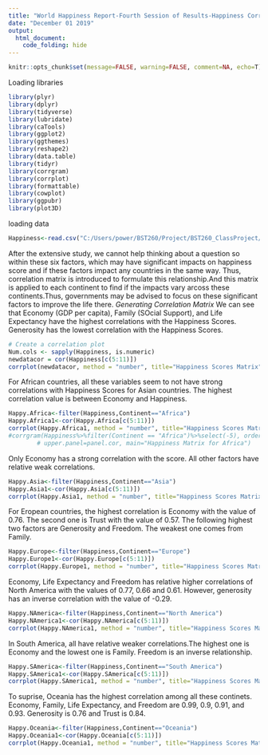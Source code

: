 ---
title: "World Happiness Report-Fourth Session of Results-Happiness Correlation Matrix"
date: "December 01 2019"
output: 
  html_document:
    code_folding: hide
---

```{r config, include=FALSE}
knitr::opts_chunk$set(message=FALSE, warning=FALSE, comment=NA, echo=T)
```

Loading libraries
```{r}
library(plyr)
library(dplyr)
library(tidyverse)
library(lubridate)
library(caTools)
library(ggplot2)
library(ggthemes)
library(reshape2)
library(data.table)
library(tidyr)
library(corrgram)       
library(corrplot)
library(formattable)
library(cowplot)
library(ggpubr)
library(plot3D)
```

loading data
```{r}
Happiness<-read.csv("C:/Users/power/BST260/Project/BST260_ClassProject/5years.csv",header=T)
```

After the extensive study, we cannot help thinking about a question so within these six factors, which may have significant impacts on happiness score and if these factors impact any countries in the same way. Thus, correlation matrix is introduced to formulate this relationship.And this matrix is applied to each continent to find if the impacts vary arcoss these continents.Thus, governments may be advised to focus on these significant factors to improve the life there.
*Generating Correlation Matrix*
We can see that Economy (GDP per capita), Family (SOcial Support), and Life Expectancy have the highest correlations with the Happiness Scores. Generosity has the lowest correlation with the Happiness Scores.
```{r}
# Create a correlation plot
Num.cols <- sapply(Happiness, is.numeric)
newdatacor = cor(Happiness[c(5:11)])
corrplot(newdatacor, method = "number", title="Happiness Scores Matrix", mar=c(0,0,1,0))
```

For African countries, all these variables seem to not have strong correlations with Happiness Scores for Asian countries. The highest correlation value is between Economy and Happiness.
```{r}
Happy.Africa<-filter(Happiness,Continent=="Africa")
Happy.Africa1<-cor(Happy.Africa[c(5:11)])
corrplot(Happy.Africa1, method = "number", title="Happiness Scores Matrix of Africa", mar=c(0,0,1,0))
#corrgram(Happiness%>%filter(Continent == "Africa")%>%select(-5), order=TRUE,
        # upper.panel=panel.cor, main="Happiness Matrix for Africa")
```

Only Economy has a strong correlation with the score. All other factors have relative weak correlations.
```{r}
Happy.Asia<-filter(Happiness,Continent=="Asia")
Happy.Asia1<-cor(Happy.Asia[c(5:11)])
corrplot(Happy.Asia1, method = "number", title="Happiness Scores Matrix of Asia", mar=c(0,0,1,0))
```

For Eropean countries, the highest correlation is Economy with the value of 0.76. The second one is Trust with the value of 0.57. The following highest two factors are Generosity and Freedom. The weakest one comes from Family.
```{r}
Happy.Europe<-filter(Happiness,Continent=="Europe")
Happy.Europe1<-cor(Happy.Europe[c(5:11)])
corrplot(Happy.Europe1, method = "number", title="Happiness Scores Matrix of Europe", mar=c(0,0,1,0))
```

Economy, Life Expectancy and Freedom has relative higher correlations of North America with the values of 0.77, 0.66 and 0.61. However, generosity has an inverse correlation with the value of -0.29.
```{r}
Happy.NAmerica<-filter(Happiness,Continent=="North America")
Happy.NAmerica1<-cor(Happy.NAmerica[c(5:11)])
corrplot(Happy.NAmerica1, method = "number", title="Happiness Scores Matrix of North America", mar=c(0,0,1,0))
```

In South America, all have relative weaker correlations.The highest one is Economy and the lowest one is Family. Freedom is an inverse relationship.
```{r}
Happy.SAmerica<-filter(Happiness,Continent=="South America")
Happy.SAmerica1<-cor(Happy.SAmerica[c(5:11)])
corrplot(Happy.SAmerica1, method = "number", title="Happiness Scores Matrix of South America", mar=c(0,0,1,0))
```

To suprise, Oceania has the highest correlation among all these continets. Economy, Family, Life Expectancy, and Freedom are 0.99, 0.9, 0.91, and 0.93. Generosity is 0.76 and Trust is 0.84. 
```{r}
Happy.Oceania<-filter(Happiness,Continent=="Oceania")
Happy.Oceania1<-cor(Happy.Oceania[c(5:11)])
corrplot(Happy.Oceania1, method = "number", title="Happiness Scores Matrix of Oceania", mar=c(0,0,1,0))
```





